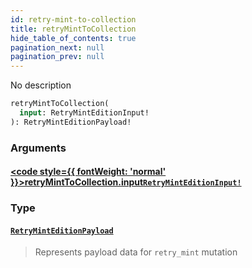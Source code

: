 ```yaml
---
id: retry-mint-to-collection
title: retryMintToCollection
hide_table_of_contents: true
pagination_next: null
pagination_prev: null
---
```








No description

```graphql
retryMintToCollection(
  input: RetryMintEditionInput!
): RetryMintEditionPayload!
```


### Arguments

#### [<code style={{ fontWeight: 'normal' }}>retryMintToCollection.<b>input</b></code>](#)<Bullet />[`RetryMintEditionInput!`](/api/inputs/retry-mint-edition-input) <Badge class="secondary" text="non-null"/> <Badge class="secondary" text="input"/>
> 
> 

### Type

#### [`RetryMintEditionPayload`](/api/objects/retry-mint-edition-payload) <Badge class="secondary" text="object"/>
> Represents payload data for `retry_mint` mutation
> 





